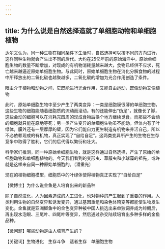 ```yaml
---
---
---
```

title: 为什么说是自然选择造就了单细胞动物和单细胞植物
---




达尔文认为，同一种生物在相同条件下生活时，自然选择可以按不同的方向进行，这样同种生物就会产生出不同的后代。大约在25亿年前的原始海洋中，原始单细胞生物的数量不断增加，对现成的有机物消耗量越来越大，食物已经供不应求，死亡越来越逼近原始单细胞生物。与此同时，原始单细胞生物在消化分解食物的过程中所释放出的二氧化碳也越聚越多，二氧化碳的增加为光合作用创造了条件。

眼虫介于植物和动物之间，它既能进行光合作用，又能自由运动，既像动物又像植物



此时，原始单细胞生物中至少产生了两类变异：一类是细胞膜很薄的单细胞生物，这些生物的细胞能随着细胞质的流动而滚动，有的还能伸出“伪足”，就像长了脚，这些会动的细胞可以在消耗完四周的现成食物后换个地方继续觅食，而那些不会动的细胞就只能在原地等死；另一类产生变异的单细胞生物虽不能动，但体内有了叶绿体，膜外还有一层厚厚的壁，因为它们能自力更生制造有机物来养活自己，所以不必依赖现成的有机物，真正实现了“自给自足”。这两类变异所产生的生物在生存竞争中取得了胜利，它们的后代得以繁衍和壮大。

科学家们推测，同一种原始单细胞生物，就是这样通过自然选择，产生了原始的单细胞动物和单细胞植物的。今天我们看到的变形虫、草履虫和小球藻的祖先，或许就是这样来自同一种原始单细胞的。（潘重光）

现在的植物细胞模型，细胞质中的叶绿体使得植物真正实现了“自给自足”





【微博士】为什么说金鱼是人培育出来的新品种



除了自然进化，人为因素造成的人工进化，也对物种的产生起到了重要的作用。人类利用生物的自然变异和诱发变异，通过基因重组和染色体畸变等都能使生物发生变化。金鱼就是亚洲鲫鱼中的金色变异种被中国人挑选出来单独饲养成为绯鲋后，再出现水泡眼、三尾叶、四尾叶等变异，然后通过杂交陆续培育出多种多样的金鱼品种。

【微问题】哪些动物是由人培育产生的？

【关键词】生物进化　生存斗争　适者生存　单细胞生物